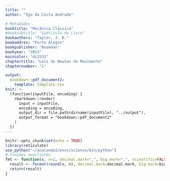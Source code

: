 ```yaml
---
title: ""
author: "Igo da Costa Andrade"

# Metadados
booktitle: "Mecânica Clássica"
#booksubtitle: "Subtítulo do Livro"
bookauthors: "Taylor, J. R."
bookaddres: "Porto Alegre"
bookpublisher: "Bookman"
bookyear: "2013"
maincolor: "dc2531"
chaptertitle: "Leis de Newton do Movimento"
chapternumber: "1"

output: 
  bookdown::pdf_document2:
    template: template.tex
knit: >-
  (function(inputFile, encoding) {
    rmarkdown::render(
      input = inputFile,
      encoding = encoding,
      output_dir = file.path(dirname(inputFile), "../output"),
      output_format = "bookdown::pdf_document2"
    )
  })
---
```


```r
knitr::opts_chunk$set(echo = TRUE)
library(reticulate)
use_python("~/anaconda3/envs/science/bin/python")
# Funções auxiliares
fmt <- function(x, n=2, decimal.mark=",", big.mark=".", scientific=FALSE) {
  result <- format(round(x, n), decimal.mark=decimal.mark, big.mark=big.mark, scientific=scientific)
  return(result)
}
```

\section*{PROBLEMAS}

\subsection*{Seção 1.2 Espaço e Tempo}

\begin{enumerate}
  \item Dados dois vetores $\vet{v} = \ux + \uy$ e $\vet{c} = \ux + \uz$, determine $\vet{b} + \vet{c}$, $5\vet{b} + 2\vet{c}$, $\vet{b} \cdot \vet{c}$ e $\vet{b} \times \vet{c}$.\\
  \iniSol
    \begin{small}
    \begin{align*}
      \vet{b} + \vet{c} &= (\ux + \uy) + (\ux + \uz) = \ux + \uy  + \ux + \uz = 2\ux + \uy + \uz\\
      5\vet{b} + 2\vet{c} &= 5 (\ux + \uy) + 2(\ux + \uz) = 5\ux + 5\uy + 2\ux + 2\uz = 7\ux + 5\uy + 2\uz\\
      \vet{b} \cdot \vet{c} &= (\ux + \uy) \cdot (\ux + \uz) = \ux \cdot \ux + \ux \cdot \uz + \uy \cdot \ux + \uy \cdot \uz = 1 + 0 + 0 + 0 = 1\\
      \vet{b} \times \vet{c} &= 
      \begin{vmatrix}
        \ux & \uy & \uz\\
        1 & 1 & 0\\
        1 & 0 & 1
      \end{vmatrix} = 
      \ux \begin{vmatrix}
        1 & 0\\
        0 & 1
      \end{vmatrix} -
      \uy \begin{vmatrix}
        1 & 0\\
        1 & 1
      \end{vmatrix} + 
      \uz \begin{vmatrix}
        1 & 1\\
        1 & 0
      \end{vmatrix}
      \\
      &= \ux (1 \cdot 1 - 0 \cdot 0) - \uy (1 \cdot 1 - 1 \cdot 0) + \uz (1 \cdot 0 - 1 \cdot 1) = \ux - \uy - \uz
    \end{align*}
    \end{small}
  \fimSol
  %%%%
  \item Dois vetores são dados como $\vet{b} = (1,2,3)$ e $\vet{c} = (3, 2, 1)$. (Lembre-se de que essas declarações são uma forma compacta de fornacer as componentes dos vetores.) Determine $\vet{b} + \vet{c}$, $5\vet{b} + 2\vet{c}$, $\vet{b} \cdot \vet{c}$ e $\vet{b} \times \vet{c}$.\\
  \iniSol
    \begin{small}
    \begin{align*}
      \vet{b} + \vet{c} &= (1+3, 2+2, 3+1) = (4, 4, 4) = 2\ux + 4\uy + 4\uz\\
      5\vet{b} + 2\vet{c} &= (5\cdot 1+ 2 \cdot 3, 5\cdot 2+ 2 \cdot 2, 5\cdot 3+ 2 \cdot 1) = (5+6, 10+4, 15+2) = (11, 14,17) = 11\ux + 14\uy + 17\uz\\
      \vet{b} \cdot \vet{c} &= 1 \cdot 3 + 2 \cdot 2 + 3 \cdot 1 = 3 + 4 + 3 = 10\\
      \vet{b} \times \vet{c} &= 
      \begin{vmatrix}
        \ux & \uy & \uz\\
        1 & 2 & 3\\
        3 & 2 & 1
      \end{vmatrix}
      = \ux \begin{vmatrix}
      2 & 3\\
      2 & 1
      \end{vmatrix}
      - \uy \begin{vmatrix}
        1 & 3\\
        3 & 1
      \end{vmatrix}
      + \uz \begin{vmatrix}
        1 & 2\\
        3 & 2
      \end{vmatrix}
      \\ &= \ux (2 \cdot 1 - 2 \cdot 3) - \uy (1 \cdot 1 - 3 \cdot 3) + \uz (1 \cdot 2 - 3 \cdot 2) = -4\ux + 8\uy -4\uz
    \end{align*}
    \end{small}
  \fimSol
  %%%%
  \item Aplicando o teorema de Pitágorás (a versão comum bidimensional) duas vezes, mostre que o comprimento $r$ de um vetor tridimensional $\vet{r} = (x, y,z)$ satisaz $r^2 = x^2 + y^2 + z^2$.\\
  \iniSol
    \begin{figure}[H]
      \centering
      \tdplotsetmaincoords{75}{125}
      \begin{tikzpicture}[tdplot_main_coords]
        \draw[-latex] (0,0,0) -- (5, 0, 0) node[above] {$x$}; 
        \draw[-latex] (0,0,0) -- (0, 5, 0) node[above] {$y$};
        \draw[-latex] (0,0,0) -- (0, 0, 5) node[above] {$z$};
        \draw[-latex, thick] (0,0,0) -- (2, 4, 3) node [above] {$\vet{r}$} node[right] {$P$};
        \draw[dashed] (2, 0, 0) node[above] {$x$} node[below] {$A$}-- (2, 4, 0) node[below] {$P^\prime$} -- (0, 4, 0) node[below] {$B$} node[above] {$y$};
        \draw[dashed] (0, 0, 0) node[left, xshift=-5pt] {$O$} -- (2, 4, 0) -- (2, 4, 3) -- (0, 0, 3) node[left] {$z$};
        \draw (2, 0, 0) -- ++(-0.4, 0, 0) -- ++(0, 0.4, 0) -- ++(0.4, 0, 0);
        \filldraw (2, 0, 0) ++ (-0.2, 0.2, 0) circle (0.8pt);
        \draw (2, 4, 0.4) -- ++ (-0.2, -0.4, 0) -- ++(0, 0, -0.4);
        \filldraw (2, 4, 0)  ++ (-0.1, -0.2, 0.2) circle (0.5pt);
      \end{tikzpicture}
    \end{figure}
    Conforme figura acima, consideremos o vetor $\vet{r} = (x, y, z)$ localizado no ponto $P$, tal que sua projeção ortogonal no plano $xy$ é ponto $P^\prime = (x,y, 0)$. 
    %%
    No plano $xy$, tomamos o triângulo $OAP^\prime$, retângulo no ponto $A = (x, 0, 0)$ e apliquemos o teorema de Pitágoras:
    \begin{equation}
      \overline{OP^\prime}^2 = \overline{OA}^2 + \overline{AP^\prime}^2  = x^2 + y^2. \label{eq:1.3.1}
    \end{equation}
    %%
    EM seguida, consideremos o triânguloa $OP^\prime P$, reto em $P^\prime$ e apliquemos o teorema de Pitágoras:
    \begin{align}
      \overline{OP}^2 = \overline{OP^\prime}^2 + \overline{P^\prime P}^2 \Rightarrow \overline{OP}^2 = \overline{OP^\prime}^2 + z^2 \nonumber \\
      \Rightarrow r^2 = \overline{OP^\prime}^2 + z^2 \label{eq:1.3.2}
    \end{align}
    Substituindo $\overline{OP^\prime}^2$ de (\ref{eq:1.3.1}) em (\ref{eq:1.3.2}), obtemos:
    $$
    r^2 = x^2 +y^2 + z^2.
    $$
  \fimSol
  %%%%
  \item Um dos muitos usos do produto escalar é na determinação do ângulo entre dois vetores dados. Determine o ângulo entre os vetores $\vet{b} = (1,2,4)$ e $\vet{c} = (4,2,1)$ através do cálculo do produto escalar entre eles.\\
  \iniSol
```r
n <- 51
p <- seq(from=0, to=1, length=n)
b <- c(1,2,4); c <- c(4,2,1)
b_uni <- b/sqrt(sum(b^2)); c_uni <- c/sqrt(sum(c^2))

arc <- "\\draw[fill=gray, fill opacity=0.4]  (0,0,0)"

for (i in 1:n) {
  a <- p[i]*b_uni + (1-p[i])*c_uni
  a <- 1.5*a/sqrt(sum(a^2))
  arc = sprintf("%s -- (%.2f, %.2f, %.2f)", arc, a[1], a[2], a[3])
}
arc <- sprintf("%s -- (0,0,0) --  cycle;", arc)
a <- 0.5*(b_uni+c_uni)
theta <- (180/pi) * acos(sum(b*c)/( sqrt(sum(b^2)) * sqrt(sum(c^2)))) 
arc <- sprintf("%s\\node[right, xshift=5pt] at (%.2f, %.2f, %.2f) {$ %s ^\\circ$};", arc, a[1], a[2], a[3], fmt(theta, n=1))
```
    \begin{align*}
      \vet{b} \cdot \vet{c} = b c \cos{\theta} &\Rightarrow \cos{\theta} = \dfrac{\vet{b} \cdot \vet{c}}{bc} = \dfrac{1 \cdot 4 + 2 \cdot 2 + 4 \cdot 1}{\sqrt{1^2 + 2^2 + 4^2} \sqrt{4^2 + 2^2 + 1^2}}\\
      &\Rightarrow \cos{\theta} = \dfrac{`r sum(b*c)`}{\sqrt{`r sum(b^2)`} \sqrt{`r sum(c^2)`}} = \dfrac{`r sum(b*c)`}{`r sum(b^2)`} = \dfrac{`r sum(b*c)/3`}{`r sqrt(sum(b^2)) * sqrt(sum(c^2))/3`}\\
      &\Rightarrow \theta = \arccos{\left(\dfrac{`r sum(b*c)/3`}{`r sqrt(sum(b^2)) * sqrt(sum(c^2))/3`}\right)} = `r fmt(theta, n=1)`^\circ
    \end{align*}
    %%%%
    \begin{figure}[H]
      \centering
      \tdplotsetmaincoords{60}{105}
      \begin{tikzpicture}[tdplot_main_coords]
        \draw[-latex] (0,0,0) -- (5, 0, 0) node[left] {$x$}; 
        \draw[-latex] (0,0,0) -- (0, 5, 0) node[above] {$y$};
        \draw[-latex] (0,0,0) -- (0, 0, 5) node[above] {$z$};
        \draw[-latex, thick, red] (0,0,0) -- (1, 2, 4) node [right] {$\vet{b}$};
        \draw[-latex, thick, blue] (0,0,0) -- (4, 2, 1) node [right] {$\vet{c}$};
        \draw[dashed, red] (1, 0, 0) node[left, black] {$1$} -- (1, 2, 0) -- (0, 2, 0) node[above, black] {$2$} (1, 2, 0) -- (1, 2, 4) -- (0, 0, 4) node[left, black] {$4$} (0,0,0) -- (1,2,0);
        \draw[dashed, blue] (4, 0, 0) node[left, black] {$4$} -- (4, 2, 0) -- (0, 2, 0) (4, 2, 0) -- (4,2, 1) -- (0, 0, 1) node[left, black] {$1$} (0,0,0) -- (4, 2, 0);
        `r arc`
      \end{tikzpicture}
    \end{figure}
  \fimSol
  %%%%
  \item Determine o ângulo entre a diagonal do corpo de um cubo e qualquer das diagonais de suas faces. [\textit{Sugestão}: escolha um cubo de lado 1 e com um dos vértices em $O$ e o vértice oposto $(1,1,1)$. Escreva o vetor que representa uma diagonal do corpo e o outro que represente a diagonal de uma face, e então determine o ângulo entre elas conforme o Problema 1.4.]\\
  \iniSol
```r
u <- c(1,1,1)
v <- c(1,1,0)
theta <- (180/pi) * acos(sum(u*v) / (sqrt(sum(u*u) * sum(v*v))))
u_uni <- u/sqrt(sum(u^2))
v_uni <- v/sqrt(sum(v^2))
n <- 51
p <- seq(from=0, to=1, length=n)
arc <- "\\draw[fill=gray, fill opacity=0.4] (0,0,0) "
for (i in 1:n) {
  a <- 1.5*(p[i]*u_uni + (1-p[i])*v_uni)
  arc <- sprintf("%s -- (%.4f, %.4f, %.4f)", arc, a[1], a[2], a[3])
}
a <- 1.5 * (0.5 * (u_uni+v_uni))
arc <- sprintf("%s -- cycle;\\node[below, xshift=25pt, yshift=-12pt, rotate=-10] at (%.4f, %.4f, %.4f) {$\\theta = %s^\\circ$};", arc, a[1], a[2], a[2], fmt(theta, n=1))
```
  Sem perda de generalizade, consideremos os vetores $\vet{u} = (1,1,1)$ e $\vet{v} = (1,1,0)$, tais que:
  \begin{align*}
    \begin{cases}
      u = |\vet{u}| = \sqrt{`r knitr::combine_words(u, before="", after="^2", and="", sep="+")`} = \sqrt{`r sum(u)`}\\
      v = |\vet{v}| = \sqrt{`r knitr::combine_words(v, before="", after="^2", and="", sep="+")`} = \sqrt{`r sum(v)`}
    \end{cases}
  \end{align*}
  Então,
  \begin{align*}
    \vet{u} \cdot \vet{v} = u v \cos{\theta} &\Rightarrow \cos{\theta} = \dfrac{\vet{u} \cdot \vet{v}}{u v} = \dfrac{`r knitr::combine_words(paste(u, v, sep=" \\cdot "), sep=" + ", and="")`}{\sqrt{`r sum(u)`} \cdot \sqrt{`r sum(v)`}}\\
    &\Rightarrow \cos{\theta} = \dfrac{`r sum(u*v)`}{\sqrt{`r sum(u) * sum(v)`}} = \dfrac{`r sum(u*v)` \sqrt{`r sum(u) * sum(v)`} }{`r sum(u) * sum(v)`}\\
    &\Rightarrow \theta = \arccos{\left(\dfrac{`r sum(u*v)` \sqrt{`r sum(u) * sum(v)`} }{`r sum(u) * sum(v)`}\right)} = `r fmt(theta, n=1)`^\circ
  \end{align*}
  \begin{figure}[H]
    \centering
    \tdplotsetmaincoords{60}{105}
    \begin{tikzpicture}[tdplot_main_coords]
        \draw[-latex] (0,0,0) -- (5, 0, 0) node[left] {$x$}; 
        \draw[-latex] (0,0,0) -- (0, 5, 0) node[above] {$y$};
        \draw[-latex] (0,0,0) -- (0, 0, 5) node[above] {$z$};
        \draw[dashed] (4, 0, 0) node[left] {$1$} -- (4, 4, 0) -- (0, 4, 0) node[above, xshift=5pt] {$1$};
        \draw[dashed] (4, 0, 4) -- (4,4,4) -- (0, 4, 4) -- (0, 0, 4) node[left] {$1$} -- (4, 0, 4) -- cycle;
        \draw[dashed] (4, 0, 0) -- (4, 0, 4);
        \draw[dashed] (4, 4, 0) -- (4, 4, 4);
        \draw[dashed] (0, 4, 0) -- (0, 4, 4);
        \draw[-latex, thick] (0,0,0) -- (4,4,4) node[midway, above] {$\vet{u}$};
        \draw[-latex, thick] (0,0,0) -- (4,4,0) node[midway, left, xshift=-5pt] {$\vet{v}$};
        `r arc`
    \end{tikzpicture}
  \end{figure}
  \fimSol
  %%%%
  \item Utilizando o produto escalar, determine os valores do escalar $s$ para os quais os vetores $\vet{b} = \ux + s\uy$ e $\vet{c} = \ux - s \uy$ são ortogonais. (Lembre-se de que dois vetores são ortogonais se e somente se o produto escalar entre eles é zero.) Explique sua resposta esboçando um gráfico.\\
    \iniSol
    \begin{align*}
      \vet{b} \cdot \vet{c} = 0 &\Rightarrow (\ux + s\uy) \cdot (\ux - s\uy) = 0 \Rightarrow 1 - s^2 = 0 \Rightarrow s^2 = 1 \Rightarrow s = \pm 1\\
      &\Rightarrow 
      \begin{cases}
        \vet{b} = \ux \pm \uy\\
        \vet{c} = \ux \mp \uy
      \end{cases}
    \end{align*}
    \begin{figure}[H]
      \centering
      \begin{tikzpicture}[scale=2]
        \node (A) at (0,0) {};
        \draw[-latex] (A) ++ (-0.25,0) -- ++(1.75, 0) node[above] {$x$}; 
        \draw[-latex] (A) ++ (0,-1.5) -- ++(0, 3) node[above] {$y$};
        \draw[-latex, thick] (A) -- ++(1,1) node[right] {$\vet{b}$};
        \draw[-latex, thick] (A) -- ++(1,-1) node[right] {$\vet{c}$};
        \draw[fill=gray!25!white, rotate=-45] (A) rectangle ++(0.25, 0.25);
        \filldraw (A) ++(`r 0.25*sqrt(2)/2`, 0) circle (1pt);
        \draw[dashed] (A) ++(0, -1) node[left] {$-1$} -- ++(1, 0) -- ++(0, 1) node[below, fill=white, yshift=-2pt] {$1$} -- ++(0,1) -- ++(-1, 0) node [left] {$1$};
        \draw (A) ++(0, 2) node[right] {Caso I};
        %%
        \node (B) at (3,0) {};
        \draw[-latex] (B) ++ (-0.25,0) -- ++(1.75, 0) node[above] {$x$}; 
        \draw[-latex] (B) ++ (0,-1.5) -- ++(0, 3) node[above] {$y$};
        \draw[-latex, thick] (B) -- ++(1,1) node[right] {$\vet{c}$};
        \draw[-latex, thick] (B) -- ++(1,-1) node[right] {$\vet{b}$};
        \draw[fill=gray!25!white, rotate=-45] (B) rectangle ++(0.25, 0.25);
        \filldraw (B) ++(`r 0.25*sqrt(2)/2`, 0) circle (1pt);
        \draw[dashed] (B) ++(0, -1) node[left] {$-1$} -- ++(1, 0) -- ++(0, 1) node[below, fill=white, yshift=-2pt] {$1$} -- ++(0,1) -- ++(-1, 0) node [left] {$1$};
        \draw (B) ++(0, 2) node[right] {Caso II};
      \end{tikzpicture}
    \end{figure}
  \fimSol
  %%%%
  \item Mostre que as duas defnições do produto escalar $\vet{r} \cdot \vet{s}$ como $r s \cos{\theta}$ (1.6) e $\sum r_i s_i$ (1.7) são iguais. Uma maneira de mostrar é escolher o eixo $x$ ao longo da direção $\vet{r}$. [Estritamente falando, voccê deve primeiro se assegurar de que a definição (1.7) é independente da escolha dos eixos. Se você gosta de dar atenção a essas sutilezas, veja o Problema 1.16.]\\
  \iniSol
    Sem perda de generalidade, consideremos o plano $xy$ definido como o plano formado pelos vetores $\vet{r}$ e $\vet{s}$, e tal que o eixo $x$ aponta na mesma direção do vetor $\vet{r}$, como mostrado na figura abaixo:
    \begin{figure}[H]
      \centering
      \begin{tikzpicture}
        \draw[-latex] (-0.5, 0) -- (5, 0) node[above] {$x$};
        \draw[-latex] (0, -0.5) -- (0, 3.5) node[left] {$y$};
        \draw[-latex, thick] (0,0) -- (4, 0) node[above] {$\vet{r}$} node[below] {r};
        \draw[-latex, thick] (0,0) -- (60:3) node[above] {$\vet{s}$};
        \draw[fill=gray, fill opacity=0.4] (0,0) -- (1, 0) arc (0:60:1) node[midway, right, color=black, opacity=1] {$\theta$} -- (0,0) -- cycle;
        \draw[dashed] (`r 3*cos(pi/3)`, 0) node[below] {$s_x$} -- (`r 3*cos(pi/3)`, `r 3*sin(pi/3)`) -- (0, `r 3*sin(pi/3)`)  node[left] {$s_y$};
      \end{tikzpicture}
    \end{figure}
    Então, aplicando a definição (1.7) para o produto escalar, temos:
    \begin{align*}
      \vet{r} \cdot \vet{s} = (r\ux + 0 \uy) \cdot (s_x \ux + s_y \uy) = r s_x = r s \cos{\theta}
    \end{align*}
    que corresponde à definição (1.6) do produto escalar. Portanto, as definições (1.6) e (1.7) para o produto escalar são equivalentes.
  \fimSol
  %%%%
  \item 
  \begin{enumerate}[label=(\alph*)]
    \item Use a definição (1.7) para mostrar que o produto escalar é distributivo, isto é, $\vet{r} \cdot (\vet{u} + \vet{v}) = \vet{r} \cdot \vet{u} + \vet{r} \cdot \vet{v}$.
    \iniSol
      Sejam os vetores:
      \begin{align*}
        &\vet{r} = r_x \ux + r_y \uy + r_z \uz\\
        &\vet{u} = u_x \ux + u_y \uy + u_z \uz\\
        &\vet{v} = v_x \ux + v_y \uy + v_z \uz
      \end{align*}
      Então,
      \begin{align*}
        \vet{r} \cdot (\vet{u} + \vet{v}) &= (r_x \ux + r_y \uy + r_z \uz) \cdot \left[(u_x \ux + u_y \uy + u_z \uz) + (v_x \ux + v_y \uy + v_z \uz)\right]\\
        &= (r_x \ux + r_y \uy + r_z \uz) \cdot \left[ (u_x + v_x)\ux + (u_y + v_y)\uy + (u_z+v_z)\uz \right]\\
        &= r_x (u_x + v_x) + r_x (u_x + v_y) + r_z (u_z + v_z)\\
        &= r_x u_x + r_x v_x + r_y u_y + r_y v_y + r_z u_z + r_z v_z \\
        &= (r_x u_x + r_y u_y + r_z u_z) + (r_x v_x + r_y v_y + r_z v_z)\\
        &= \vet{r} \cdot \vet{u} + \vet{r} \cdot \vet{v}
      \end{align*}
    \fimSol
    \item Se $\vet{r}$ e $vet{s}$ são vetores que dependem do tempo, mostre que a regra do produto para derivação de produtos se aplica a $\vet{r} \cdot \vet{s}$, ou seja, que $$\dfrac{d}{dt} (\vet{r} \cdot \vet{s}) = \vet{r} \cdot \dfrac{d\vet{s}}{dt} + \dfrac{d\vet{r}}{dt} \cdot \vet{s}.$$
    \iniSol
      Sejam os vetores $\vet{r} = r_x \ux + r_y \uy + r_z \uz$ e $\vet{s} = s_x \ux + s_y \uy + s_z \uz$, então:
      \begin{align*}
        \dfrac{d}{dt} (\vet{r} \cdot \vet{s}) &= \dfrac{d}{dt} (r_x s_x + r_y s_y + r_z s_z) = \dfrac{d}{dt} (r_x s_x) + \dfrac{d}{dt} (r_y s_y )  + \dfrac{d}{dt} (r_z s_z ) \\
        &= r_x \dfrac{ds_x}{dt} + \dfrac{dr_x}{dt} s_x + r_y \dfrac{ds_y}{dt} + \dfrac{dr_y}{dt} s_y + r_z \dfrac{ds_z}{dt} + \dfrac{dr_z}{dt} s_z\\
        &= \left( r_x \dfrac{ds_x}{dt} + r_y \dfrac{ds_y}{dt} + r_z \dfrac{ds_z}{dt} \right) + \left( \dfrac{dr_x}{dt} s_x + \dfrac{dr_y}{dt} s_y + \dfrac{dr_z}{dt} s_z \right)\\
        &= \vet{r} \cdot \dfrac{d\vet{s}}{dt} + \dfrac{d\vet{r}}{dt} \cdot \vet{s}
      \end{align*}
    \fimSol
  \end{enumerate}
  %%%%
  \item Em trigonometria elementar, você provavelmente aprendeu a lei dos cossenos para um triângulo de lados $a$, $b$ e $c$, tal que $c^2 = a^2 + b^2 - 2ab \cos{\theta}$, onde $\theta$ é o ângulo entre os lados $a$ e $b$. Mostre que a lei dos cossenos é uma consequência imediata da identidade $(\vet{a} + \vet{b})^2 = a^2 + b^2 + 2 \vet{a} \cdot \vet{b}$.\\
  \iniSol
    Sejam os vetores $\vet{a}$ e $\vet{b}$, cujos comprimentos valem, respectivamente, $a = \sqrt{\vet{a} \cdot \vet{a}}$ e $b = \sqrt{\vet{b} \cdot \vet{b}}$. Temos:
    \begin{align*}
      (\vet{a}+\vet{b})^2 &= (\vet{a}+\vet{b}) \cdot (\vet{a}+\vet{b}) = \vet{a} \cdot \vet{a} + \vet{a} \cdot \vet{b} + \vet{b} \cdot \vet{a} + \vet{b} \cdot \vet{b}\\
      &= \vet{a} \cdot \vet{a} + \vet{a} \cdot \vet{b} + \vet{a} \cdot \vet{b} + \vet{b} \cdot \vet{b}\\
      &= \vet{a} \cdot \vet{a} + 2 \vet{a} \cdot \vet{v} + \vet{b} \cdot \vet{b}\\
      &= \vet{a} \cdot \vet{a} + \vet{b} \cdot \vet{b} + 2 \vet{a} \cdot \vet{b}\\
      &= a^2 + b^2 + 2 \vet{a} \cdot \vet{b}\\
      &= a^2 + b^2 + 2 a b \cos{(180-\theta)}\\
      &= a^2 + b^2 - 2 a b \cos{\theta}
    \end{align*}
```r
delta <- 20
a <- c(6, 0)
b <- c(3, 3)
theta_c <- acos(sum(a*b) / (sqrt(sum(a^2)) * sqrt(sum(b^2)))) * (180/pi)
theta <- 180 - theta_c
c <- a + b
beta <- acos(sum(a*c) / (sqrt(sum(a^2)) * sqrt(sum(c^2)))) * (180/pi)
```
onde $180^\circ - \theta$ é o ângulo entre os vetores $\vet{a}$ e $\vet{b}$, conforme mostrado na  figura abaixo:

    \begin{figure}[H]
      \centering
      \begin{tikzpicture}[rotate=`r delta`]
        \draw[-latex, thick] (0,0) -- (`r a`) node[midway, below] {$\vet{a}$};
        \draw[-latex, thick] (`r a`) -- (`r c`) node[midway, left] {$\vet{b}$};
        \draw[-latex, thick] (0,0) -- (`r c`) node[midway, above, rotate=`r beta + delta`] {$\vet{a} + \vet{b}$};
        \draw[dashed] (0,0) -- (`r b`) -- (`r c`);
        \draw[dashed] (`r a`) -- ++(3, 0);
        \draw[latex-latex] (`r a`) ++ (1, 0) arc (0:`r theta_c`:1) node[midway, right, rotate=`r delta`] {$180^\circ - \theta$};
        \draw[latex-latex] (`r a`) ++ (`r b/sqrt(sum(b^2))`) arc (`r theta_c`:180:1) node[midway, above] {$\theta$};
      \end{tikzpicture}
    \end{figure}
  \fimSol
  %%%%
  \item Uma partícula se move em um círculo (centro $O$ e raio $R$) com velocidade angular constante $\omega$, no sentido contrário aos ponteiros de um relógio. O círculo está sobre o plano $xy$ e a partícula está sobre o eixo $x$ no instante $t = 0$. Mostre que a posição da partícula é dada por
  $$
  \vet{r}(t) = \ux R \cos{(\omega t)} + \uy R \sin{(\omega t)}  .
  $$
  Determine a velocidade e a aceleração da particulo. Quais são as magnitudes e a direção da aceleração? Relacione seu resultado com as propriedades bem conhecidas do movimento circular uniforme.\\
  \iniSol
```python
import math
R = 3
omega = math.pi/5
t = 3/2
x, y = R * math.cos(omega * t), R * math.sin(omega * t)
vx, vy = -omega * R * math.sin(omega * t), omega * R * math.cos(omega * t)
ax, ay = -omega**2 * x, -omega**2 * y
theta_deg = math.degrees(omega * t) 
```

Num dado instante $t$ arbitrário, a posição da partícula na trajetória circular é a mostrada na figura abaixo:
\begin{figure}[H]
  \centering
  \begin{tikzpicture}
    \draw[-latex] (`r -1.2*py$R`, 0) -- (`r 1.2*py$R`, 0) node[below] {$x$};
    \draw[-latex] (0, `r -1.2*py$R`) -- (0, `r 1.2*py$R`) node[left] {$y$};
    \draw[dashed] (0,0) circle (`r py$R`);
    \draw[dashed] (`r py$x`, 0) node[below] {$x$} -- (`r py$x`, `r py$y`) -- (0, `r py$y`) node[left] {$y$};
    \filldraw[fill=gray] (`r py$x`, `r py$y`) circle (5pt);
    \draw[latex-latex] (`r py$R/3`, 0) arc (0:`r py$theta_deg`:`r py$R/3`) node[midway, right] {$\theta = \omega t$};
    \draw[-latex, ultra thick, red] (0,0) -- (`r py$x`, `r py$y`) node[midway, left] {$\vet{r}$};
    \draw[-latex, blue] (`r py$x`, `r py$y`) -- ++(`r py$vx`, `r py$vy`) node[midway, above] {$\vet{v}$};
    \draw[-latex, thick, blue] (`r py$x`, `r py$y`) -- ++(`r py$ax`, `r py$ay`) node[midway, thick, right] {$\vet{a}$};
  \end{tikzpicture}
\end{figure}
\noindent em que $x = R \cos{(\theta)}$ e $y = R \sin{(\theta)}$. Sabendo que um movimento com velocidade angular $\omega$ possui período $T = \dfrac{2\pi}{\omega}$, vale a seguinte relação:

\begin{align*}
  \dfrac{T}{2\pi} = \dfrac{\dfrac{2\pi}{\omega}}{2\pi} = \dfrac{t}{\theta} \Rightarrow \dfrac{1}{\omega} = \dfrac{t}{\theta} \Rightarrow \theta = \omega t
\end{align*}

Logo, a posição da partícula pode ser escrita como:

$$
\vet{r}(t) = \ux R \cos{(\omega t)} + \uy R \sin{(\omega t)}.
$$

A velocidade $\vet{v}(t)$ é 
\begin{align*}
\vet{v}(t) = \dfrac{d\vet{r}}{dt} &= \dfrac{d}{dt}\left[ \ux R \cos{(\omega t)} + \uy R \sin{(\omega t)}\right]\\
  \vet{v}(t) &= - \ux \omega R \sin{(\omega t)} + \uy \omega R \cos{(\omega t)}
\end{align*}

e a aceleação $\vet{a}(t)$ é:

\begin{align*}
  \vet{a}(t) = \dfrac{d\vet{v}}{dt} &= \left[ - \ux \omega R \sin{(\omega t)} + \uy \omega R \cos{(\omega t)} \right]\\
  \vet{a}(t) &= - \ux \omega^2 R\cos{(\omega t)} - \uy \omega^2 R \sin{(\omega t)}\\
  \vet{a}(t) &= - \omega^2 \vet{r}(t)
\end{align*}

Como mostrado acima, a aceleração no movimento circular uniforme sempre aponta para o centro da trajetória. Por sua vez, podemos mostrar que o vetor velocidade $\vet{v}$ é sempre perpendicular ao vetor posição $\vet{r}$, em qualquer instante $t$. De fato, calculando o produto escalar entre esses vetores, obtemos:

\begin{align*}
\vet{r}(t) \cdot \vet{v}(t) &=  \left[ \ux R \cos{(\omega t)} + \uy R \sin{(\omega t)} \right] \cdot  \left[ - \ux \omega R \sin{(\omega t)} + \uy \omega R \cos{(\omega t)} \right]\\
&= -\omega R^2 \cos{(\omega t)} \sin{(\omega t)} + \omega R^2 \cos{(\omega t)} \sin{(\omega t)} = 0
\end{align*}
  \fimSol
  %%%%
  \item A posição de uma partícula em mocimento é dada como função do tempo por $$\vet{r}(t) = \ux b \cos{(\omega t)} + \uy c \sin{(\omega t)},$$ onde $b$, $c$ e $\omega$ são constante. Descreva a órbita da partícula.\\
  \iniSol
    Sejam $x(t) = b \cos{(\omega t)}$ e $y(t) = c \sin{(\omega t)}$ as coordenadas da partícula no instante $t$. Observemos que, para todo ângulo $\phi$ vale a identidade trigonométrica:
    \begin{align*}
      \cos^2{(\phi}) + \sin^2{(\phi)} = 1.
    \end{align*}
    Então, fazendo $\phi = \omega t$, temos:
    \begin{align*}
      \cos^2{(\omega t}) + \sin^2{(\omega t)} = 1 &\Rightarrow \left(\dfrac{x}{b}\right)^2 + \left(\dfrac{y}{c}\right)^2 = 1\\
      &\Rightarrow \dfrac{x^2}{b^2} + \dfrac{y^2}{c^2} = 1
    \end{align*}
    A equação acima descreve uma elipse no plano $xy$. O centro da elipse é a origem $O$ e os semi-eixos são respectivamente $b$ e $c$. A figura abaixo mostra a trajetória da partícula:
```python
import math
b = 4
c = 2
omega = math.pi/5
t = 3/2
x, y = b * math.cos(omega * t), c * math.sin(omega * t)
vx, vy = -omega * b * math.sin(omega * t), omega * c * math.cos(omega * t)
ax, ay = -omega**2 * x, -omega**2 * y
theta = math.atan(y/x)
theta_deg = math.degrees(theta) 
```


\begin{figure}[H]
  \centering
  \begin{tikzpicture}
    \draw[-latex] (`r -1.2*py$b`, 0) -- (`r 1.2*py$b`, 0) node[below] {$x$};
    \draw[-latex] (0, `r -1.2*py$c`) -- (0, `r 1.2*py$c`) node[left] {$y$};
    \draw[dashed] (0,0) ellipse (`r py$b` and `r py$c`);
    \draw (`r py$b`, 2pt) -- ++(0, -4pt) node[below, fill=white] {$b$};
    \draw (2pt, `r py$c`) -- ++(-4pt, 0) node[left, fill=white] {$c$};
    \draw[dashed] (`r py$x`, 0) node[below] {$x$} -- (`r py$x`, `r py$y`) -- (0, `r py$y`) node[left] {$y$};
    \filldraw[fill=gray] (`r py$x`, `r py$y`) circle (5pt);
    \draw[latex-latex] (`r py$b/3`, 0) arc (0:`r py$theta_deg`:`r py$b/3`) node[midway, right] {$\theta$};
    \draw[-latex, ultra thick, red] (0,0) -- (`r py$x`, `r py$y`) node[midway, left] {$\vet{r}$};
    \draw[-latex, blue] (`r py$x`, `r py$y`) -- ++(`r py$vx`, `r py$vy`) node[midway, above] {$\vet{v}$};
    \draw[-latex, thick, blue] (`r py$x`, `r py$y`) -- ++(`r py$ax`, `r py$ay`) node[midway, thick, right] {$\vet{a}$};
  \end{tikzpicture}
\end{figure}

Observemos que:
  \begin{align*}
    r^2 = x^2 + y^2 &\Rightarrow r^2 = \left[b \cos{(\omega t)}\right]^2 + \left[c \sin{(\omega t)}\right]^2\\
    &\Rightarrow r^2 = b^2 \cos^2{(\omega t)} + c^2 \sin^2{(\omega t)}\\
    &\Rightarrow r^2 = b^2 \left[1 - \sin^2{(\omega t)}\right] + c^2 \sin^2{(\omega t)}\\
    &\Rightarrow r^2 = b^2 - (b^2 - c^2)\sin^2{(\omega t)}\\
    &\Rightarrow r^2 = \dfrac{b^2}{c^2} \left[1 - \left(1 - \dfrac{c^2}{b^2}\right) \sin^2{(\omega t)}\right]\\
    &\Rightarrow r^2 = \dfrac{b^2}{c^2} \left[1 - e^2 \sin{(\omega t)}\right]
  \end{align*}
em que $e = \sqrt{1 - \dfrac{c^2}{b^2}}$ é a excentricidade da elipse.
e
  \begin{align*}
    \theta &= \arctan{\left(\dfrac{y}{x}\right)} = \arctan{\left[\dfrac{c \sin{(\omega t)}}{b \cos{(\omega t)}}\right]}\\
    \theta &= \arctan{\left[\dfrac{c}{b} \tan{(\omega t)}\right]}
  \end{align*}
  \fimSol
  %%%%
  \item A posição de uma partícula em movimento é dada como função do tempo por $$\vet{r}(t) = \ux b \cos{(\omega t)} + \uy c \sin{(\omega t)} + \uz v_0 t,$$ onde $b$, $c$, $v_0$ e $\omega$ são constantes. Descreva a órbita da partícula.\\
  \iniSol
    A partícula descreve uma \textit{hélice elíptica} que pode ser expressa de forma paramétrica como:
    \begin{align*}
      \begin{cases}
        x(t) = b \cos{(\omega t)}\\
        y(t) = c \sin{(\omega t)}\\
        z(t) = v_0 t
      \end{cases}
    \end{align*}
    A trajetória é mostrada na figura seguinte:
```python
import math
import numpy as np
b, c, omega, v0 = 8, 3, math.pi/4, 0.4
n = 151
T = 2*math.pi/omega
t = np.linspace(0, 2.5*T, n)
x, y, z = b* np.cos(omega * t), c* np.sin(omega * t), v0*t
vx, vy, vz = -omega * b * np.sin(omega * t), omega * c * np.cos(omega * t), v0
ax, ay, az = -omega**2 * x, -omega**2 * y, 0

zmax = max(z)

helice = "\\draw[green!50!black, thick]"
helice += " -- ".join([f"({x[i]:.3f}, {y[i]:.3f}, {z[i]:.3f})" for i in range(n)])
helice += ";"

elipse = "\\draw[dashed, fill=gray, fill opacity=0.1]"
elipse += " -- ".join([f"({x[i]:.3f}, {y[i]:.3f}, 0)" for i in np.where(t <= T)[0]])
elipse += ";"


tp = 2.15*T
xp, yp, zp = b* math.cos(omega * tp), c* math.sin(omega * tp), v0*tp
vxp, vyp, vzp = -omega * b* math.cos(omega * tp), omega * c * math.cos(omega * tp), v0
axp, ayp, azp = -omega**2 * xp, -omega**2 * yp, 0
```
    \begin{figure}[H]
      \centering
      \tdplotsetmaincoords{75}{105}
      \begin{tikzpicture}[tdplot_main_coords]
        `r py$elipse`
        \draw (`r py$b`, 0.2, 0) -- (`r py$b`, -0.2, 0)  node[left, xshift=-5pt, yshift=-5pt] {$+b$};
        \draw (`r -py$b`, 0.2, 0) -- (`r -py$b`, -0.2, 0)  node[left, xshift=5pt, yshift=5pt] {$-b$};
        \draw (0.3, `r py$c`,  0) -- (-0.3, `r py$c`,  0)  node[below, xshift=5pt, yshift=-2pt] {$+c$};
        \draw (0.3, `r -py$c`, 0) -- (-0.3, `r -py$c`, 0)  node[below, xshift=-20pt, yshift=2pt] {$-c$};
        \draw[-latex] (`r -1.5*py$b`, 0, 0) -- (`r 1.5*py$b`, 0, 0) node[left] {$x$};
        \draw[-latex] (0, `r -1.5*py$c`, 0) -- (0, `r 1.5*py$c`, 0) node[above] {$y$};
        \draw[-latex] (0, 0, 0) -- (0, 0, `r 1.1*py$zmax`) node[left] {$z$};
        `r py$helice`
        \draw[dashed] (`r round(py$xp,2)`, `r round(py$yp, 2)`, `r round(py$zp, 2)`) -- (0, 0, `r round(py$zp, 2)`) node[left, yshift=5pt] {$z$};
        \draw[dashed] (`r round(py$xp,2)`, `r round(py$yp, 2)`, `r round(py$zp, 2)`) -- (`r round(py$xp,2)`, `r round(py$yp, 2)`, 0) -- (`r round(py$xp,2)`, 0, 0) node[left] {$x$};
        \draw[dashed] (`r round(py$xp,2)`, `r round(py$yp, 2)`, 0)  -- (0, `r round(py$yp, 2)`, 0) node[above, xshift=-5pt] {$y$};
        \draw[dashed] (0,0,0) -- (`r round(py$xp,2)`, `r round(py$yp, 2)`, 0);
        %%
        \draw[-latex, thick, red] (0,0,0) -- (`r round(py$xp,2)`, `r round(py$yp, 2)`, `r round(py$zp, 2)`) node[right, midway] {$\vet{r}$};
        \draw[-latex, thick, blue] (`r round(py$xp,2)`, `r round(py$yp, 2)`, `r round(py$zp, 2)`) --++(`r round(py$vxp,2)`, `r round(py$vyp, 2)`, `r round(py$vzp, 2)`) node[below, midway] {$\vet{v}$};
        \draw[-latex, thick, blue] (`r round(py$xp,2)`, `r round(py$yp, 2)`, `r round(py$zp, 2)`) --++(`r round(py$axp,2)`, `r round(py$ayp, 2)`, `r round(py$azp, 2)`) node[above, midway] {$\vet{a}$};
      \end{tikzpicture}
    \end{figure}
    Observemos que:
    \begin{align*}
      \vet{v}(t) &= \dfrac{d\vet{r}}{dt} = -\ux \omega b \sin{(\omega t)} + \uy \omega c \cos{(\omega t)} + \uz v_0\\
      \vet{a}(t) &= \dfrac{d\vet{v}}{dt} = - \ux \omega^2 b \cos{(\omega t)} - \uy \omega^2 c \sin{(\omega t)}\\
    \end{align*}
  \fimSol
  %%%%
  \item Seja $\vet{u}$ um vetor unitário fixo arbitrário e mostre que qualquer vetor $\vet{b}$ satisfaz 
  $$
  b^2 = (\vet{u}\cdot \vet{b})^2 + (\vet{u} \times \vet{b})^2.
  $$
  Explique esse resultado em palavras, com o auxílio de uma figura.\\
  \iniSol
    Sejam $\theta$ o ângulo entre os vetores $\vet{u}$ e $\vet{b}$, então:
    \begin{align*}
      \begin{cases}
        |\vet{u} \cdot \vet{b}| &= u b \cos{\theta} = b\cos{\theta}\\
        |\vet{u} \times \vet{b}| &= u b \sin{\theta} = b \sin{\theta}
      \end{cases}
      \Rightarrow (\vet{u}\cdot \vet{b})^2 + (\vet{u} \times \vet{b})^2
      \Rightarrow (|\vet{u}\cdot \vet{b}|)^2 + (|\vet{u} \times \vet{b}|)^2 &= (b\cos{\theta})^2 + (b\cos{\theta})^2 \\
      &= b^2 \cos^2{\theta} + b^2 \sin^2 {\theta}\\
      &= b^2 (\cos^2{\theta} +  \sin^2 {\theta})\\
      &= b^2
    \end{align*}
  \fimSol
  %%%%
  \item Mostre que para quaisquer dois vetores $\vet{a}$ e $\vet{b}$
  $$
  |\vet{a}+\vet{b}| \leq (a+b).
  $$
  [\textit{Sugestão}: expanda $|\vet{a}+\vet{b}|^2$ e compare o resultado com $(a+b)^2$]. Explique por que isso é chamado de desigualdade triangular.\\
  \iniSol
    Seja $\theta$ o ângulo entre os vetores $\vet{a}$ e $\vet{b}$. Façamos:
    \begin{align*}
      |\vet{a}+\vet{b}|^2 &= (\vet{a} + \vet{b}) \cdot (\vet{a} + \vet{b}) = \vet{a}\cdot{\vet{a}} + \vet{a}\cdot\vet{b} + \vet{b} \cdot \vet{a} + \vet{b} \cdot \vet{b}\\
      &= \vet{a}\cdot{\vet{a}} + 2\vet{a}\cdot\vet{b} + \vet{b} \cdot \vet{b}\\
      &= \vet{a}\cdot{\vet{a}} + \vet{b} \cdot \vet{b} + 2\vet{a}\cdot\vet{b}\\
      &= a^2 + b^2 + 2ab \cos{\theta}
    \end{align*}
    Dado que $-1 \leq \cos{\theta} \leq 1$ para qualquer ângulo $\theta$, então
    \begin{align*}
      a^2 + b^2 - 2ab \leq |\vet{a}+\vet{b}|^2 \leq a^2 + b^2 + 2ab &\Rightarrow (a-b)^2 \leq |\vet{a}+\vet{b}|^2 \leq (a+b)^2\\
      &\Rightarrow |a-b| \leq  |\vet{a}+\vet{b}| \leq |a+b|
    \end{align*}
    Em particular, demonstramos que $|\vet{a}+\vet{b}| \leq (a+b)$.\\
    A fim de verificar o motivo pelo qual essa desigualdade é chamada \textit{desigualdade triangular}, consideremos o triângulo formado pelos vetores $\vet{a}$, $\vet{b}$ e $\vet{a}+\vet{b}$:
```r
a <- c(5, 0)
b <- c(2, 3)
c <- a+b
delta <- 20
theta <- atan(b[2]/b[1]) * (180/pi)
```
    \begin{figure}[H]
      \centering
      \begin{tikzpicture}[rotate=`r delta`, scale=0.8]
        \draw[dashed] (`r a`) -- (`r 2*a`);
        \draw[dashed] (`r a + c(b[1],0)`) -- ++(0, `r b[2]`);
        \draw[-latex] (0, 0) -- (`r a`) node[below, midway] {$\vet{a}$};
        \draw[-latex] (`r a`) -- ++(`r b`) node[left, midway] {$\vet{b}$};
        \draw[-latex] (0, 0) -- (`r c`) node[above, midway, rotate=`r delta + (180/pi)*atan(c[2]/c[1])`] {$\vet{a}+\vet{b}$};
        \draw[latex-latex] (`r a`) ++ (1,0) arc (0:`r theta`:1) node[midway, right, rotate=`r delta`] {$\theta$};
      \end{tikzpicture}
    \end{figure}
    De acordo com a figura acima, temos:
    $$
    |\vet{a} + \vet{b}| = |\vet{a}| + |\vet{b}|\cos{\theta} = a + b\cos{\theta} \leq a+ b
    $$
  \fimSol
  %%%%
  \item Mostre que a definição (1.9) do produto vetorial é equivalente à definição elementar em que $\vet{r} \times \vet{s}$ é perpendicular a ambos, com magnitude $r s \sin{\theta}$ e a direção dada pela regra da mão direita. [\textit{Sugestão}: é fato que (embora bastante difícil de provar) a definição (1.9) é independente da nossa escolha de eixos. Portanto, você pode escolher eixos de forma que $\vet{r}$ aponte ao longo do eixo $x$ e $\vet{s}$ esteja sobre o plano $xy$.]\\
  \iniSol
    Sem perda de generalidade, tomemos os vetores $\vet{r} = r \ux$ e $\vet{s} = \ux s \cos{\theta} + \uy r \sin{\theta}$, em que $\theta$ é o ângulo entre $\vet{r}$ e $\vet{s}$. Então, aplicando a definição (1.9), temos:
    \begin{align*}
      \vet{r} \times \vet{s} &= 
      \begin{vmatrix}
        \ux & \uy & \uz\\
        r & 0 & 0\\
        s\cos{\theta} & s \sin{\theta} & 0
      \end{vmatrix}
      = \ux \begin{vmatrix}
        0 & 0\\
        s\sin{\theta} & 0
      \end{vmatrix}
      - \uy \begin{vmatrix}
        r & 0\\
        s \cos{\theta} & 0
      \end{vmatrix}
      + \uz \begin{vmatrix}
        r & 0\\
        s \cos{\theta} & s \sin{\theta}
      \end{vmatrix}
      \\
      &= \ux (0 \cdot 0 - 0 \cdot s \sin{\theta}) - \uy (r \cdot 0 - 0 \cdot s \cos{\theta}) + \uz (r \cdot s \sin{\theta} - 0 \cdot s \cos{\theta})\\
      &= \uz r s \sin{\theta}
    \end{align*}
    A figura a seguir ilustra o resultado acima:
```r
r <- c(3, 0, 0)
s <- c(1, 2, 0)
theta <- atan(s[2]/s[1])
theta_deg <- theta * (180/pi)
rs <- sqrt(sum(r^2)) * sqrt(sum(s^2)) * sin(theta)
```

    \begin{figure}[H]
      \centering
      \tdplotsetmaincoords{60}{125}
      \begin{tikzpicture}[tdplot_main_coords]
        \draw[-latex] (0,0,0) -- (5, 0, 0) node[left] {$x$};
        \draw[-latex] (0,0,0) -- (0, 5, 0) node[above] {$y$};
        \draw[-latex] (0,0,0) -- (0, 0, 7) node[left] {$z$};
        \draw[-latex, thick, blue] (0,0,0) -- (`r r`) node[left, midway] {$\vet{r}$};
        \draw[-latex, thick, blue] (0,0,0) -- (`r s`) node[right, midway] {$\vet{s}$};
        \draw[latex-latex] (1, 0) arc (0:`r theta_deg`:1) node [midway, below] {$\theta$};
        \draw[-latex, thick, blue] (0,0,0) -- (0, 0, `r rs`) node[midway, right] {$\vet{r} \times \vet{s}$};
      \end{tikzpicture}
    \end{figure}
```r
set.seed(123)
x <- -5:5
r <- sample(x=x, size=3, replace=TRUE) 
r <- r * (4/sqrt(sum(r^2)))
s <- sample(x=x, size=3, replace=TRUE) 
s <- s * (4/sqrt(sum(s^2)))

rs <- c(
  r[2]*s[3] - r[3]*s[2],
  r[3]*s[1] - r[1]*s[3],
  r[1]*s[2] - r[2]*s[1]
)

n <- 21
p <- seq(from=0, to=1, length=n)
a <- r 
a <- a/sqrt(sum(a^2)) * (3/2)
arc <- sprintf("\\draw[latex-latex] (%.4f, %.4f, %.4f)", a[1], a[2], a[3])
for (i in 2:n) {
  a <- (1-p[i])*r+ p[i]*s
  a <- a/sqrt(sum(a^2)) * (3/2) 
  arc <- sprintf("%s -- (%.4f, %.4f, %.4f)", arc, a[1], a[2], a[3])
}
a <- r+s
a <- a/sqrt(sum(a^2)) *(3/2)
arc <- sprintf("%s;\\node[above] at (%.4f, %.4f, %.4f) {$\\theta$};", arc, a[1], a[2], a[3])

p1 <- r+s
p1 <- 0.7 * p1 / sqrt(sum(p1^2))
p2 <- rs
p2 <- 0.7 * p2 / sqrt(sum(p2^2))
p3 <- p1 + p2
```

A próxima figura ilustra o caso geral com dois vetores arbitrários $\vet{r}$ e $\vet{s}$:

\begin{figure}[H]
  \centering
  \tdplotsetmaincoords{60}{125}
  \begin{tikzpicture}[tdplot_main_coords]
    \filldraw[gray, fill opacity=0.1] (`r -0.2*(r+s)`) -- ++(`r 1.4*r`) --  ++(`r 1.4*s`) -- ++(`r -1.4*r`) -- ++(`r -1.4*s`) -- cycle;
    \draw[-latex, thick, blue] (0,0,0) -- (`r r `) node[above]{$\vet{r}$};
    \draw[-latex, thick, green!50!black] (0,0,0) -- (`r s `) node[above]{$\vet{s}$};
    \draw[-latex, thick, red] (0,0,0) -- (`r rs `) node[below]{$\vet{r} \times \vet{s}$};
    \filldraw[gray, fill opacity=0.5] (0,0,0) -- (`r p1`) -- (`r p3`) -- (`r p2`);
    \filldraw[gray!80!black] (`r p3 * 0.5`) circle (2pt);
    `r arc`
  \end{tikzpicture}
\end{figure}

  \fimSol
  %%%%
  \item 
  \begin{enumerate}[label=(\alph*)]
    \item Definindo o produto escalar $\vet{r} \cdot \vet{s}$ pela Equação (1.7), $\vet{r} \cdot \vet{s} = \sum r_i s_i$, mostre que o teorema de Pitágoras implica que a magnitude de qualquer vetor $\vet{r}$ é $r = \sqrt{\vet{r} \cdot \vet{r}}$.\\
    \iniSol
      Consideremos o vetor $\vet{r}$ da figura seguinte:
      \begin{figure}[H]
        \centering
        \tdplotsetmaincoords{60}{125}
        \begin{tikzpicture}[tdplot_main_coords]
          \draw[-latex] (0,0,0) -- (5, 0, 0) node[left] {$x$};
          \draw[-latex] (0,0,0) -- (0, 5, 0) node[above] {$y$};
          \draw[-latex] (0,0,0) -- (0, 0, 5) node[left] {$z$};
          \filldraw (0,0,0) circle (1.5pt) node[left] {$O$};
          \filldraw (2,0,0) circle (1.5pt) node[below] {$A$};
          \filldraw (2,3,4) circle (1.5pt) node[above] {$P$};
          \filldraw (2,3,0) circle (1.5pt) node[below] {$P^\prime$};
          \draw[dashed] (2, 0,0) node[left] {$r_x$} -- (2,3,0) -- (0, 3, 0) node[above] {$r_y$};
          \draw[dashed] (0,0,0) -- (2, 3, 0) -- (2, 3, 4) -- (0, 0, 4) node[left] {$r_z$};
          \draw[-latex, thick, red] (0,0,0) -- (2, 3, 4) node[midway, above] {$\vet{r}$};
        \end{tikzpicture}
      \end{figure}
      Aplicando o teorema de Pitágoras aos triângulos $OAP^\prime$ e $OP^\prime P$, retos em $A$ e $P^\prime$, respectivamente, temos:
      \begin{align*}
        \begin{cases}
          \overline{OP^\prime}^2 = \overline{OA}^2 + \overline{AP^\prime}^2\\
          \overline{OP}^2 = \overline{OP^\prime}^2 + \overline{P^\prime P}^2
        \end{cases}
        &\Rightarrow
        \begin{cases}
          \overline{OP^\prime}^2 = r_x^2 + r_y^2\\
          \overline{OP}^2 = \overline{OP^\prime}^2 + r_z^2
        \end{cases}
        \\
        &\Rightarrow r^2 = \overline{OP}^2 r_x^2 + r_y^2 + r_z^2 \\
        & \Rightarrow r^2 = (\ux r_x + \uy r_y + \uz r_z) \cdot (\ux r_x + \uy r_y + \uz r_z)\\
        & \Rightarrow r^2 = \vet{r} \cdot \vet{r}\\
        & \Rightarrow r^2 = \sqrt{\vet{r} \cdot \vet{r}}
      \end{align*}
    \fimSol
    %%
    \item Está claro que o comprimento de um vetor não depende da escolha dos eixos coordenados. Logo, o resultado do item (a) garante que o produto escalar $\vet{r} \cdot \vet{r}$, como definido em (1.7), é o mesmo para quaçquer escolha de eixos ortogonais. Use isso para mostrar que $\vet{r} \cdot \vet{s}$, como definido em (1.7), é o mesmo para qualquer escolha de eixos ortogonais. [\textit{Sugestão}: considere o comprimento do vetor $\vet{r} + \vet{s}$.]
  \end{enumerate}
  %%%%
  \item 
  \begin{enumerate}
    \item Mostre que o produto vetorial $\vet{r} \times \vet{s}$, como definido em (1.9), é distributivo, isto é, que $\vet{r} \times (\vet{u} + \vet{v}) = (\vet{r} \times \vet{u}) + (\vet{r} + \vet{v})$.\\
    \iniSol
      Consideremos os vetores, em coordenadas cartesianas:
      \begin{align*}
        \vet{r} &= r_x \ux + r_y \uy + r_z \uz \\
        \vet{u} &= u_x \ux + u_y \uy + u_z \uz \\
        \vet{v} &= v_x \ux + v_y \uy + v_z \uz \\
      \end{align*}
      Então, 
      \begin{small}
      \begin{align*}
        \vet{r} \times (\vet{u} + \vet{v}) &=
          \begin{vmatrix}
            \ux & \uy & \uz\\
            r_x & r_y & r_z\\
            u_x+v_x & u_y+v_y & u_z+v_z
          \end{vmatrix}\\
          &=  \ux 
              \begin{vmatrix}
                r_y & r_z\\
                u_y+v_y & u_z+v_z
              \end{vmatrix} -
              \uy
              \begin{vmatrix}
                r_x & r_z\\
                u_x+v_x & u_z+v_z
              \end{vmatrix} +
              \uz
              \begin{vmatrix}
                r_x & r_y\\
                u_x+v_x & u_y+v_y
              \end{vmatrix}\\
          &= \ux \left[r_y \left(u_z+v_z\right) - r_z \left(u_y+v_y\right)\right] - \uy \left[r_x \left(u_z+v_z\right) - r_z \left(u_x+v_x\right)\right]  + \uz \left[r_x \left(u_y+v_y\right) - r_y \left(u_x+v_x\right)\right] \\
          &= \left[\ux \left(r_y u_z - r_z u_y\right) - \uy \left(r_x u_z - r_z u_x\right) + \uz \left(r_x u_y - r_y u_x\right)\right] + \\
          &\qquad + \left[\ux \left(r_y v_z - r_z v_y\right) - \uy \left(r_x v_z - r_z v_x\right) + \uz \left(r_x v_y - r_y v_x\right)\right]\\
          &=  \left(\ux 
                \begin{vmatrix}
                  r_y & r_z\\
                  u_y & u_z
                \end{vmatrix} 
                - \uy
                \begin{vmatrix}
                  r_x & r_z\\
                  u_x & u_z
                \end{vmatrix} 
                + \uz
                \begin{vmatrix}
                  r_x & r_y\\
                  u_x & u_y
                \end{vmatrix} 
                \right) +
                \left(\ux 
                \begin{vmatrix}
                  r_y & r_z\\
                  v_y & v_z
                \end{vmatrix} 
                - \uy
                \begin{vmatrix}
                  r_x & r_z\\
                  v_x & v_z
                \end{vmatrix} 
                + \uz
                \begin{vmatrix}
                  r_x & r_y\\
                  v_x & v_y
                \end{vmatrix} 
                \right)\\
          &= \begin{vmatrix}
            \ux & \uy & \uz\\
            r_x & r_y & r_z\\
            u_x & u_y & u_z
          \end{vmatrix} + 
          \begin{vmatrix}
            \ux & \uy & \uz\\
            r_x & r_y & r_z\\
            v_x & v_y & v_z
          \end{vmatrix}\\
        & = \vet{r} \times \vet{u} + \vet{r} \times \vet{v} 
      \end{align*}
      \end{small}
    \fimSol
    \item Mostre  a regra do produto
    $$
    \dfrac{d}{dt} \left(\vet{r} \times \vet{s}\right) = \vet{r} \times \dfrac{d\vet{s}}{dt} + \dfrac{d\vet{r}}{dt} \times \vet{s}
    $$
    Tenha cuidado com a ordem dos fatores.\\
    \iniSol
      Sejam os vetores $\vet{r} = r_x \ux + r_y \uy + r_z \uz$ e $\vet{s} = s_x \ux + s_y \uy + s_z \uz$, em coordenadas cartesianas. O produto vetorial $\vet{r} \times \vet{s}$ é 
      \begin{small}
      \begin{align*}
        \vet{r} \times \vet{s} &= \begin{vmatrix}
          \ux & \uy & \uz\\
          r_x & r_y & r_z\\
          s_x & s_y & s_z
        \end{vmatrix}
         = \ux \begin{vmatrix}
          r_y & r_z\\
          s_y & s_z
         \end{vmatrix} -
         \uy \begin{vmatrix}
          r_x & r_z\\
          s_x & s_z
         \end{vmatrix} + 
         \uz \begin{vmatrix}
          r_x & r_y\\
          s_x & s_y
         \end{vmatrix}\\
        &= \ux \left(r_y s_z - r_z s_y\right) - \uy \left(r_x s_z - r_z s_x\right) + \uz \left(r_x s_y - r_y s_x\right)
      \end{align*}
      Derivando o resultado acima com respeito ao tempo $t$, obtemos:
      \begin{align*}
        \dfrac{d}{dt} \left(\vet{r} \times \vet{s}\right) &= \dfrac{d}{dt} \left[ \ux \left(r_y s_z - r_z s_y\right) - \uy \left( r_x s_z - r_z s_x\right) + \uz \left(r_x s_y - r_y s_x \right) \right]\\
        &= \ux \dfrac{d}{dt} \left( r_y s_z - r_z s_y \right)  - \uy \dfrac{d}{dt} \left(r_x s_z - r_z s_x\right) + \uz \dfrac{d}{dt}\left(r_x s_y - r_y s_x \right)\\
        &= \ux  \left[ \dfrac{d}{dt} (r_y s_z) - \dfrac{d}{dt} (r_z s_y) \right]  - \uy  \left[\dfrac{d}{dt}(r_x s_z) - \dfrac{d}{dt}(r_z s_x)\right] + \uz \left[\dfrac{d}{dt}(r_x s_y) - \dfrac{d}{dt}(r_y s_x) \right]\\
        &= \ux \left[\left(\dfrac{d r_y}{dt} s_z + r_y \dfrac{d s_z}{dt}\right) - \left(\dfrac{d r_z}{dt} s_y + r_z \dfrac{d s_y}{dt}\right)\right] -\\
        & \qquad -\uy \left[\left(\dfrac{d r_x}{dt} s_z + r_x \dfrac{d s_z}{ dt}\right) - \left(\dfrac{d r_z}{dt} s_x + r_z \dfrac{d s_x}{dt}\right)\right] + \\
        & \qquad \qquad + \uz \left[\left(\dfrac{d r_x}{dt} s_y + r_x \dfrac{d s_y}{dt} \right) - \left(\dfrac{d r_y}{dt} s_x + r_y \dfrac{d s_x}{dt}\right)\right]\\
        &= \left[\ux \left(r_y \dfrac{d s_z}{dt} - r_z \dfrac{d s_y}{dt}\right) - \uy \left(r_x \dfrac{d s_z}{dt} - r_z \dfrac{d s_x}{dt}\right) + \uz \left(r_x \dfrac{d s_y}{dt} - r_y \dfrac{d s_x}{dt}\right)\right] + \\
        & \qquad + \left[\ux \left( \dfrac{d r_y}{dt} s_z - \dfrac{d r_z}{dt} s_y \right) - \uy \left( \dfrac{d r_x}{dt} s_z - \dfrac{d r_z}{dt} s_x \right) + \uz \left( \dfrac{d r_x}{dt} s_y - \dfrac{d r_y}{dt} s_x \right)\right]\\
        &=
          \begin{vmatrix}
            \ux & \uy & \uz\\
            r_x & r_y & r_z\\
            \dfrac{d s_x}{dt} & \dfrac{d s_y}{dt} & \dfrac{d s_z}{dt}
          \end{vmatrix} + 
          \begin{vmatrix}
            \ux & \uy & \uz\\
            \dfrac{d r_x}{dt} & \dfrac{d r_y}{dt} & \dfrac{d r_z}{dt}\\
            s_x & s_y & s_z\\
          \end{vmatrix}
        &= \vet{r} \times \dfrac{d\vet{s}}{dt} + \dfrac{d\vet{r}}{dt} \times \vet{s}
      \end{align*}
      \end{small}
    \fimSol
  \end{enumerate}
  %%%% Fim do Problema 1.17
  \item Os três vetores $\vet{a}$, $\vet{b}$ e $\vet{c}$ são os três lados de um triângulo $ABC$ com ângulos $\alpha$, $\beta$ e $\gamma$ como apresentado na Figura 1.15. 
  \begin{figure}[H]
    \centering
    Figura 1.15: Triângulo para o Problema 1.18\\
    \begin{tikzpicture}
      \coordinate (A) at (0,0);
      \coordinate (B) at (4, 3);
      \coordinate (C) at (6, 0);
      
      \node[left] at (A) {$A$};
      \node[above] at (B){$B$};
      \node[right] at (C) {$C$};
      
      
      \draw[thick, -latex] (A)  -- (B)  node[midway, above] {$\vet{c}$};
      \draw[thick, -latex] (B) -- (C) node[midway, right] {$\vet{a}$};
      \draw[thick, -latex] (C) -- (A) node[midway, below] {$\vet{b}$};
      
      \draw pic["$\alpha$", draw=black, angle eccentricity=1.2, angle radius=0.8cm] {angle = C--A--B};
      \draw pic["$\beta$", draw=black, angle eccentricity=1.3, angle radius=0.8cm] {angle = A--B--C};
      \draw pic["$\gamma$", draw=black, angle eccentricity=1.2, angle radius=0.8cm] {angle = B--C--A};
    \end{tikzpicture}
  \end{figure}
  \begin{enumerate}[label=(\textbf{\alph*})]
    \item Mostre que a área do triângulo é dada por qualquer uma das expressões:
    $$
      \text{área} = \dfrac{1}{2} |\vet{a} \times \vet{b}| = \dfrac{1}{2} |\vet{b} \times \vet{c}| = \dfrac{1}{2} |\vet{c} \times \vet{a}|
    $$
    \iniSol
        Sem perda de generalidade, tomemos o lado $\vet{b}$, medindo $|\vet{b}|$ como base do triângulo $ABC$. Nesse caso, a altura relativa à base considerada é igual a $|\vet{a}| \sin \gamma$ ou ainda $|\vet{c}| \sin \alpha$. No primeiro caso, podemos calcular a área de $ABC$ como sendo:
        \begin{small}
        $$
          \text{área} = \dfrac{1}{2} |\vet{b}| |\vet{a}| \sin{\gamma} = \dfrac{1}{2} |\vet{b}| |\vet{a}| \sin({\pi - \gamma}) = \dfrac{1}{2} |\vet{b}| |\vet{a}| \sin{(\alpha + \beta)} = \dfrac{1}{2} |\vet{a}| |\vet{b}| \sin{(\alpha + \beta)} = \dfrac{1}{2} |\vet{a} \times \vet{b}|
        $$
        \end{small}
        em que $\alpha + \beta$ é o ângulo entre os vetores $\vet{a}$ e $\vet{b}$.
  
        Para o segundo caso, temos:
        \begin{small}
        $$
        \text{área} = \dfrac{1}{2}|\vet{b}| |\vet{c}| \sin{\alpha} = \dfrac{1}{2}|\vet{b}| |\vet{c}| \sin{(\pi - \alpha)} = \dfrac{1}{2} |\vet{b}| |\vet{c}| \sin{(\beta + \gamma)} = \dfrac{1}{2} |\vet{b} \times \vet{c}|
        $$
        \end{small}
        em que $\beta + \gamma$ é o ângulo entre $\vet{b}$ e $\vet{c}$.
        Analogamente, tomando o lado $\vet{a}$ como base do triângulo $ABC$ e a altura relativa $|\vet{c}|\sin{\beta}$, encontramos:
        \begin{small}
        $$
        \text{área} = \dfrac{1}{2} |\vet{a}| |\vet{c}| \sin{\beta} =   \dfrac{1}{2} |\vet{a}| |\vet{c}| \sin{(\pi - \beta)} =  \dfrac{1}{2} |\vet{a}| |\vet{c}| \sin{(\alpha + \gamma)} = \dfrac{1}{2} |\vet{a} \times \vet{c}| = \dfrac{1}{2} |\vet{c} \times \vet{a}|
        $$
        em que $\alpha + \gamma$ é o ângulo entre os vetores $\vet{a}$ e $\vet{c}$.
        
        Portanto, 
        $$
          \text{área} = \dfrac{1}{2} |\vet{a} \times \vet{b}| = \dfrac{1}{2} |\vet{b} \times \vet{c}| = \dfrac{1}{2} |\vet{c} \times \vet{a}|
        $$
        \end{small}
    \fimSol
    \item Use a igual dade dessas expressões para mostrar a chamada lei dos senos
    $$
    \dfrac{a}{\sin{\alpha}} = \dfrac{b}{\sin{\beta}} = \dfrac{c}{\sin{\gamma}}.
    $$
    \iniSol
      No decorrer da demonstração do item anterior, mostramos que:
      $$
      \text{área} = \dfrac{1}{2} |\vet{a}| |\vet{b}| \sin{\gamma} = \dfrac{1}{2} |\vet{b}| |\vet{c}| \sin{\alpha} = \dfrac{1}{2}|\vet{c}||\vet{a}| \sin{\beta}
      $$
      Dessas relações, obtemos:
      \begin{align*}
        &\dfrac{1}{2} |\vet{b}| |\vet{c}| \sin{\alpha} = \dfrac{1}{2} |\vet{c}| |\vet{a}| \sin{\beta} \Rightarrow  |\vet{a}| \sin{\beta} = |\vet{b}| \sin{\alpha} \Rightarrow \dfrac{|\vet{a}|}{\sin{\alpha}} = \dfrac{|\vet{b}|}{\sin{\beta}}\\
        &\dfrac{1}{2}|\vet{a}||\vet{b}| \sin{\gamma} = \dfrac{1}{2} |\vet{c}| |\vet{a}| \sin{\beta} \Rightarrow |\vet{b}| \sin{\gamma} = |\vet{c}| \sin{\beta} \Rightarrow \dfrac{|\vet{b}|}{\sin{\beta}} = \dfrac{|\vet{c}|}{\sin{\gamma}}
      \end{align*}
      Logo,
      $$
      \dfrac{\vet{a}}{\sin{\alpha}} = \dfrac{\vet{b}}{\sin{\beta}} = \dfrac{\vet{c}}{\sin{\gamma}}.
      $$
    \fimSol
  \end{enumerate}
  %%%% Fim do Problema 1.18
  \item Se $\vet{r}$, $\vet{v}$ e $\vet{a}$ denotam posição, velocidade e aceleração de uma partícula, mostre que 
  $$
    \dfrac{d}{dt} \left[\vet{a} \cdot \left(\vet{v} \times \vet{r}\right)\right] = \dot{\vet{a}} \cdot \left(\vet{v} \times \vet{r}\right)
  $$
  \iniSol
    \begin{align*}
      \dfrac{d}{dt} \left[\vet{a} \cdot \left(\vet{v} \times \vet{r}\right)\right] &= \dfrac{d \vet{a}}{dt} \cdot \left(\vet{v} \times \vet{r}\right) + \vet{a} \cdot \dfrac{d}{dt}\left(\vet{v} \times \vet{r}\right)\\
      &= \dfrac{d\vet{a}}{dt} \cdot \left(\vet{v} \times \vet{r}\right) + \vet{a} \cdot \left(\dfrac{d \vet{v}}{dt} \times \vet{r} + \vet{v} \times \dfrac{d\vet{r}}{dt}\right)\\
      &= \dot{\vet{a}} \cdot \left(\vet{v} \times \vet{r}\right) + \vet{a} \cdot \left(\vet{a} \times \vet{r} + \vet{v} \times \vet{v}\right)
    \end{align*}
    Na última expressão acima, de imediato podemos observar que  $\vet{v} \times \vet{v} = \vet{0}$. Resta analisar o significado de $\vet{a} \cdot \left(\vet{a} \times \vet{r}\right)$. Pela definição do produto vetorial, temos que o vetor $\vet{a} \times \vet{r}$ é perpendicular tanto ao vetor $\vet{r}$ quanto ao vetor $\vet{a}$. Assim, ao efetuar o produto escalar entre $\vet{a}$ e $\vet{a} \times \vet{r}$ é identicamente nulo. Portanto, podemos concluir que
    $$
      \dfrac{d}{dt} \left[\vet{a} \cdot \left(\vet{v} \times \vet{r}\right)\right] = \dot{\vet{a}} \cdot \left(\vet{v} \times \vet{r}\right)
    $$
  \fimSol
  %%%% Fim do Problema 1.19
  \item Os três vetores $\vet{A}$, $\vet{B}$ e $\vet{C}$ apontam da origem $O$ para os três vértices de um triângulo. Use o resultado do Problema 1.18 para mostrar que a área do triângulo é dada por
  $$
  \text{área do triângulo} = \dfrac{1}{2} |(\vet{B} \times \vet{C}) + (\vet{C} \times \vet{A}) + (\vet{A} \times \vet{B})|
  $$
  \iniSol
    Na situação dada, os lados do triângulo são representados pelos vetores: $\vet{a} = \vet{C} - \vet{B}$, $\vet{b} = \vet{A} - \vet{C}$ e $\vet{c} = \vet{B} - \vet{A}$. Assim, consideremos a expressão para a área do triângulo, encontrada no Problema 1.18:
    $$
      \text{área} = \dfrac{1}{2} |\vet{a} \times \vet{b}|
    $$
    Substituindo pelas expressões de $\vet{A}$, $\vet{B}$ e $\vet{C}$, temos:
    \begin{align*}
      \text{área} = \dfrac{1}{2} |\vet{a} \times \vet{b}| &= \dfrac{1}{2}|(\vet{C} - \vet{B}) \times (\vet{A} - \vet{C})|\\
      &= \dfrac{1}{2} |\vet{C} \times (\vet{A} - \vet{C}) - \vet{B} \times (\vet{A} - \vet{C})|\\
      &= \dfrac{1}{2}|\vet{C} \times \vet{A} - \vet{C} \times \vet{C} - \vet{B} \times \vet{A} + \vet{B} \times \vet{C}|
      &= \dfrac{1}{2} |(\vet{B} \times \vet{C}) + (\vet{C} \times \vet{A}) + (\vet{A} \times \vet{B})|
    \end{align*}
    Na última passagem, fizemos $\vet{C} \times \vet{C} = \vet{0}$ e $\vet{B} \times \vet{A} = - \vet{A} \times \vet{B}$.
  \fimSol
\end{enumerate}